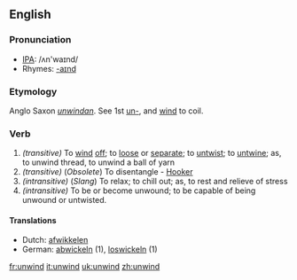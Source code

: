 ==English==
=== Pronunciation ===
*[[w:IPA|IPA]]: /ʌn'waɪnd/
*Rhymes: [[Rhymes:English:-aɪnd|-aɪnd]]
===Etymology===
Anglo Saxon ''[[unwindan]]''. See 1st [[un-]], and [[wind]] to coil.
===Verb===
{{irregverb|'''to unwind'''|'''[[unwinds]]'''|'''[[unwound]]'''|'''[[unwound]]'''|'''[[unwinding]]'''}}
#''(transitive)'' To [[wind]] [[off]]; to [[loose]] or [[separate]]; to [[untwist]]; to [[untwine]]; as, to unwind thread, to unwind a ball of yarn
#''(transitive)'' (''Obsolete'') To disentangle - [[Hooker]]
#''(intransitive)'' (''Slang'') To relax; to chill out; as, to rest and relieve of stress
#''(intransitive)'' To be or become unwound; to be capable of being unwound or untwisted.
==== Translations ====
*Dutch: [[afwikkelen]]
*German: [[abwickeln]] (1), [[loswickeln]] (1)

[[fr:unwind]]
[[it:unwind]]
[[uk:unwind]]
[[zh:unwind]]
